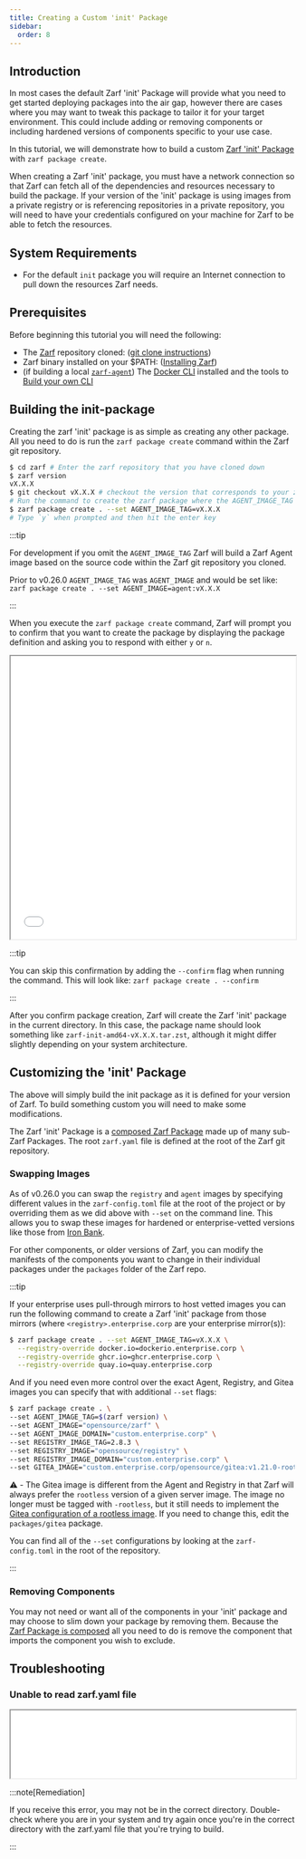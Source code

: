 ```yaml
---
title: Creating a Custom 'init' Package
sidebar:
  order: 8
---
```


## Introduction

In most cases the default Zarf 'init' Package will provide what you need to get started deploying packages into the air gap, however there are cases where you may want to tweak this package to tailor it for your target environment. This could include adding or removing components or including hardened versions of components specific to your use case.

In this tutorial, we will demonstrate how to build a custom [Zarf 'init' Package](/ref/init-package/) with `zarf package create`.

When creating a Zarf 'init' package, you must have a network connection so that Zarf can fetch all of the dependencies and resources necessary to build the package. If your version of the 'init' package is using images from a private registry or is referencing repositories in a private repository, you will need to have your credentials configured on your machine for Zarf to be able to fetch the resources.

## System Requirements

- For the default `init` package you will require an Internet connection to pull down the resources Zarf needs.

## Prerequisites

Before beginning this tutorial you will need the following:

- The [Zarf](https://github.com/zarf-dev/zarf) repository cloned: ([git clone instructions](https://docs.github.com/en/repositories/creating-and-managing-repositories/cloning-a-repository))
- Zarf binary installed on your $PATH: ([Installing Zarf](/getting-started/install/))
- (if building a local [`zarf-agent`](/faq#what-is-the-zarf-agent)) The [Docker CLI](https://docs.docker.com/desktop/) installed and the tools to [Build your own CLI](/getting-started/install/#building-from-source)

## Building the init-package

Creating the zarf 'init' package is as simple as creating any other package. All you need to do is run the `zarf package create` command within the Zarf git repository.

```bash
$ cd zarf # Enter the zarf repository that you have cloned down
$ zarf version
vX.X.X
$ git checkout vX.X.X # checkout the version that corresponds to your zarf version
# Run the command to create the zarf package where the AGENT_IMAGE_TAG matches your zarf version
$ zarf package create . --set AGENT_IMAGE_TAG=vX.X.X
# Type `y` when prompted and then hit the enter key
```

:::tip

For development if you omit the `AGENT_IMAGE_TAG` Zarf will build a Zarf Agent image based on the source code within the Zarf git repository you cloned.

Prior to v0.26.0 `AGENT_IMAGE_TAG` was `AGENT_IMAGE` and would be set like: `zarf package create . --set AGENT_IMAGE=agent:vX.X.X`

:::

When you execute the `zarf package create` command, Zarf will prompt you to confirm that you want to create the package by displaying the package definition and asking you to respond with either `y` or `n`.

<iframe src="/tutorials/package_create_init.html" height="500px" width="100%"></iframe>

:::tip

You can skip this confirmation by adding the `--confirm` flag when running the command. This will look like: `zarf package create . --confirm`

:::

After you confirm package creation, Zarf will create the Zarf 'init' package in the current directory. In this case, the package name should look something like `zarf-init-amd64-vX.X.X.tar.zst`, although it might differ slightly depending on your system architecture.

## Customizing the 'init' Package

The above will simply build the init package as it is defined for your version of Zarf. To build something custom you will need to make some modifications.

The Zarf 'init' Package is a [composed Zarf Package](/ref/components/#component-imports) made up of many sub-Zarf Packages. The root `zarf.yaml` file is defined at the root of the Zarf git repository.

### Swapping Images

As of v0.26.0 you can swap the `registry` and `agent` images by specifying different values in the `zarf-config.toml` file at the root of the project or by overriding them as we did above with `--set` on the command line. This allows you to swap these images for hardened or enterprise-vetted versions like those from [Iron Bank](https://repo1.dso.mil/dsop/opensource/defenseunicorns/zarf/zarf-agent).

For other components, or older versions of Zarf, you can modify the manifests of the components you want to change in their individual packages under the `packages` folder of the Zarf repo.

:::tip

If your enterprise uses pull-through mirrors to host vetted images you can run the following command to create a Zarf 'init' package from those mirrors (where `<registry>.enterprise.corp` are your enterprise mirror(s)):

```bash
$ zarf package create . --set AGENT_IMAGE_TAG=vX.X.X \
  --registry-override docker.io=dockerio.enterprise.corp \
  --registry-override ghcr.io=ghcr.enterprise.corp \
  --registry-override quay.io=quay.enterprise.corp
```

And if you need even more control over the exact Agent, Registry, and Gitea images you can specify that with additional `--set` flags:

```bash
$ zarf package create . \
--set AGENT_IMAGE_TAG=$(zarf version) \
--set AGENT_IMAGE="opensource/zarf" \
--set AGENT_IMAGE_DOMAIN="custom.enterprise.corp" \
--set REGISTRY_IMAGE_TAG=2.8.3 \
--set REGISTRY_IMAGE="opensource/registry" \
--set REGISTRY_IMAGE_DOMAIN="custom.enterprise.corp" \
--set GITEA_IMAGE="custom.enterprise.corp/opensource/gitea:v1.21.0-rootless"
```

⚠️ - The Gitea image is different from the Agent and Registry in that Zarf will always prefer the `rootless` version of a given server image. The image no longer must be tagged with `-rootless`, but it still needs to implement the [Gitea configuration of a rootless image](https://github.com/go-gitea/gitea/blob/main/Dockerfile.rootless). If you need to change this, edit the `packages/gitea` package.

You can find all of the `--set` configurations by looking at the `zarf-config.toml` in the root of the repository.

:::

### Removing Components

You may not need or want all of the components in your 'init' package and may choose to slim down your package by removing them. Because the [Zarf Package is composed](/ref/components/#component-imports) all you need to do is remove the component that imports the component you wish to exclude.

## Troubleshooting

### Unable to read zarf.yaml file

<iframe src="/tutorials/package_create_error.html" height="120px" width="100%"></iframe>

:::note[Remediation]

If you receive this error, you may not be in the correct directory. Double-check where you are in your system and try again once you're in the correct directory with the zarf.yaml file that you're trying to build.

:::
